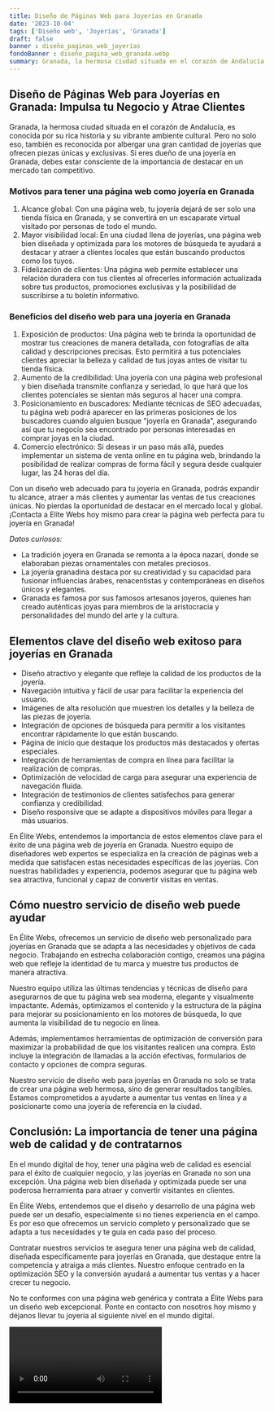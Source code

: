 ```yaml
---
title: Diseño de Páginas Web para Joyerías en Granada
date: '2023-10-04'
tags: ['Diseño web', 'Joyerías', 'Granada']
draft: false
banner : diseño_paginas_web_joyerías
fondoBanner : diseño_pagina_web_granada.webp
summary: Granada, la hermosa ciudad situada en el corazón de Andalucía, es conocida por su rica historia y su vibrante ambiente cultural. Pero no solo eso, también es reconocida por albergar una gran cantidad de joyerías que ofrecen piezas únicas y exclusivas. Si eres dueño de una joyería en Granada, debes estar consciente de la importancia de destacar en un mercado tan competitivo.
---
```


## Diseño de Páginas Web para Joyerías en Granada: Impulsa tu Negocio y Atrae Clientes

Granada, la hermosa ciudad situada en el corazón de Andalucía, es conocida por su rica historia y su vibrante ambiente cultural. Pero no solo eso, también es reconocida por albergar una gran cantidad de joyerías que ofrecen piezas únicas y exclusivas. Si eres dueño de una joyería en Granada, debes estar consciente de la importancia de destacar en un mercado tan competitivo.

### Motivos para tener una página web como joyería en Granada

1. Alcance global: Con una página web, tu joyería dejará de ser solo una tienda física en Granada, y se convertirá en un escaparate virtual visitado por personas de todo el mundo.
2. Mayor visibilidad local: En una ciudad llena de joyerías, una página web bien diseñada y optimizada para los motores de búsqueda te ayudará a destacar y atraer a clientes locales que están buscando productos como los tuyos.
3. Fidelización de clientes: Una página web permite establecer una relación duradera con tus clientes al ofrecerles información actualizada sobre tus productos, promociones exclusivas y la posibilidad de suscribirse a tu boletín informativo.

### Beneficios del diseño web para una joyería en Granada

1. Exposición de productos: Una página web te brinda la oportunidad de mostrar tus creaciones de manera detallada, con fotografías de alta calidad y descripciones precisas. Esto permitirá a tus potenciales clientes apreciar la belleza y calidad de tus joyas antes de visitar tu tienda física.
2. Aumento de la credibilidad: Una joyería con una página web profesional y bien diseñada transmite confianza y seriedad, lo que hará que los clientes potenciales se sientan más seguros al hacer una compra.
3. Posicionamiento en buscadores: Mediante técnicas de SEO adecuadas, tu página web podrá aparecer en las primeras posiciones de los buscadores cuando alguien busque "joyería en Granada", asegurando así que tu negocio sea encontrado por personas interesadas en comprar joyas en la ciudad.
4. Comercio electrónico: Si deseas ir un paso más allá, puedes implementar un sistema de venta online en tu página web, brindando la posibilidad de realizar compras de forma fácil y segura desde cualquier lugar, las 24 horas del día.

Con un diseño web adecuado para tu joyería en Granada, podrás expandir tu alcance, atraer a más clientes y aumentar las ventas de tus creaciones únicas. No pierdas la oportunidad de destacar en el  mercado local y global. ¡Contacta a Elite Webs hoy mismo para crear la página web perfecta para tu joyería en Granada!

*Datos curiosos:*
- La tradición joyera en Granada se remonta a la época nazarí, donde se elaboraban piezas ornamentales con metales preciosos.
- La joyería granadina destaca por su creatividad y su capacidad para fusionar influencias árabes, renacentistas y contemporáneas en diseños únicos y elegantes.
- Granada es famosa por sus famosos artesanos joyeros, quienes han creado auténticas joyas para miembros de la aristocracia y personalidades del mundo del arte y la cultura.

<GifSeo />

<Cta />

## Elementos clave del diseño web exitoso para joyerías en Granada

- Diseño atractivo y elegante que refleje la calidad de los productos de la joyería.
- Navegación intuitiva y fácil de usar para facilitar la experiencia del usuario.
- Imágenes de alta resolución que muestren los detalles y la belleza de las piezas de joyería.
- Integración de opciones de búsqueda para permitir a los visitantes encontrar rápidamente lo que están buscando.
- Página de inicio que destaque los productos más destacados y ofertas especiales.
- Integración de herramientas de compra en línea para facilitar la realización de compras.
- Optimización de velocidad de carga para asegurar una experiencia de navegación fluida.
- Integración de testimonios de clientes satisfechos para generar confianza y credibilidad.
- Diseño responsive que se adapte a dispositivos móviles para llegar a más usuarios.

En Élite Webs, entendemos la importancia de estos elementos clave para el éxito de una página web de joyería en Granada. Nuestro equipo de diseñadores web expertos se especializa en la creación de páginas web a medida que satisfacen estas necesidades específicas de las joyerías. Con nuestras habilidades y experiencia, podemos asegurar que tu página web sea atractiva, funcional y capaz de convertir visitas en ventas.

## Cómo nuestro servicio de diseño web puede ayudar

En Élite Webs, ofrecemos un servicio de diseño web personalizado para joyerías en Granada que se adapta a las necesidades y objetivos de cada negocio. Trabajando en estrecha colaboración contigo, creamos una página web que refleje la identidad de tu marca y muestre tus productos de manera atractiva.

Nuestro equipo utiliza las últimas tendencias y técnicas de diseño para asegurarnos de que tu página web sea moderna, elegante y visualmente impactante. Además, optimizamos el contenido y la estructura de la página para mejorar su posicionamiento en los motores de búsqueda, lo que aumenta la visibilidad de tu negocio en línea.

Además, implementamos herramientas de optimización de conversión para maximizar la probabilidad de que los visitantes realicen una compra. Esto incluye la integración de llamadas a la acción efectivas, formularios de contacto y opciones de compra seguras.

Nuestro servicio de diseño web para joyerías en Granada no solo se trata de crear una página web hermosa, sino de generar resultados tangibles. Estamos comprometidos a ayudarte a aumentar tus ventas en línea y a posicionarte como una joyería de referencia en la ciudad.

## Conclusión: La importancia de tener una página web de calidad y de contratarnos

En el mundo digital de hoy, tener una página web de calidad es esencial para el éxito de cualquier negocio, y las joyerías en Granada no son una excepción. Una página web bien diseñada y optimizada puede ser una poderosa herramienta para atraer y convertir visitantes en clientes.

En Élite Webs, entendemos que el diseño y desarrollo de una página web puede ser un desafío, especialmente si no tienes experiencia en el campo. Es por eso que ofrecemos un servicio completo y personalizado que se adapta a tus necesidades y te guía en cada paso del proceso.

Contratar nuestros servicios te asegura tener una página web de calidad, diseñada específicamente para joyerías en Granada, que destaque entre la competencia y atraiga a más clientes. Nuestro enfoque centrado en la optimización SEO y la conversión ayudará a aumentar tus ventas y a hacer crecer tu negocio.

No te conformes con una página web genérica y contrata a Élite Webs para un diseño web excepcional. Ponte en contacto con nosotros hoy mismo y déjanos llevar tu joyería al siguiente nivel en el mundo digital.

<Video />

<CtaBot job='Joyerías' city='Granada'/>

<Gmaps query='Granada+españa+maps' />